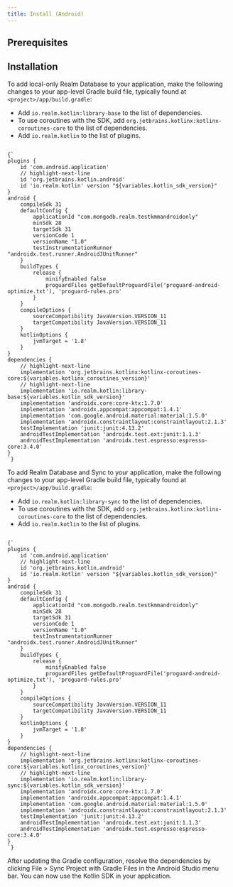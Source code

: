 ```yaml
---
title: Install (Android)
---
```



## Prerequisites

<PrerequisitesKotlin/>

## Installation

<Tabs groupId="sdk-distros">
  <TabItem value="realm-database" label="Realm Database">

To add local-only Realm Database to your application, make the
following changes to your app-level Gradle build file, typically found
at `<project>/app/build.gradle`:

- Add `io.realm.kotlin:library-base` to the list of dependencies.
- To use coroutines with the SDK, add
  `org.jetbrains.kotlinx:kotlinx-coroutines-core`
  to the list of dependencies.
- Add `io.realm.kotlin` to the list of plugins.


<!--- Credit for variable in code blocks solution: https://github.com/facebook/Docusaurus/issues/395#issuecomment-633686061 --->
<pre><code parentName="pre" {...{
            "className": "language-kotlin"
          }}>
{`
plugins {
    id 'com.android.application'
    // highlight-next-line
    id 'org.jetbrains.kotlin.android'
    id 'io.realm.kotlin' version "${variables.kotlin_sdk_version}"
}
android {
    compileSdk 31
    defaultConfig {
        applicationId "com.mongodb.realm.testkmmandroidonly"
        minSdk 28
        targetSdk 31
        versionCode 1
        versionName "1.0"
        testInstrumentationRunner "androidx.test.runner.AndroidJUnitRunner"
    }
    buildTypes {
        release {
            minifyEnabled false
            proguardFiles getDefaultProguardFile('proguard-android-optimize.txt'), 'proguard-rules.pro'
        }
    }
    compileOptions {
        sourceCompatibility JavaVersion.VERSION_11
        targetCompatibility JavaVersion.VERSION_11
    }
    kotlinOptions {
        jvmTarget = '1.8'
    }
}
dependencies {
    // highlight-next-line
    implementation 'org.jetbrains.kotlinx:kotlinx-coroutines-core:${variables.kotlinx_coroutines_version}'
    // highlight-next-line
    implementation 'io.realm.kotlin:library-base:${variables.kotlin_sdk_version}'
    implementation 'androidx.core:core-ktx:1.7.0'
    implementation 'androidx.appcompat:appcompat:1.4.1'
    implementation 'com.google.android.material:material:1.5.0'
    implementation 'androidx.constraintlayout:constraintlayout:2.1.3'
    testImplementation 'junit:junit:4.13.2'
    androidTestImplementation 'androidx.test.ext:junit:1.1.3'
    androidTestImplementation 'androidx.test.espresso:espresso-core:3.4.0'
}
`}
</code></pre>

  </TabItem>
  <TabItem value="sync" label="Sync">

To add Realm Database and Sync to your application, make the following changes to your app-level Gradle build file, typically found at `<project>/app/build.gradle`:

- Add `io.realm.kotlin:library-sync` to the list of dependencies.
- To use coroutines with the SDK, add
  `org.jetbrains.kotlinx:kotlinx-coroutines-core`
  to the list of dependencies.
- Add `io.realm.kotlin` to the list of plugins.

<pre><code parentName="pre" {...{
            "className": "language-kotlin"
          }}>
{`
plugins {
    id 'com.android.application'
    // highlight-next-line
    id 'org.jetbrains.kotlin.android'
    id 'io.realm.kotlin' version "${variables.kotlin_sdk_version}"
}
android {
    compileSdk 31
    defaultConfig {
        applicationId "com.mongodb.realm.testkmmandroidonly"
        minSdk 28
        targetSdk 31
        versionCode 1
        versionName "1.0"
        testInstrumentationRunner "androidx.test.runner.AndroidJUnitRunner"
    }
    buildTypes {
        release {
            minifyEnabled false
            proguardFiles getDefaultProguardFile('proguard-android-optimize.txt'), 'proguard-rules.pro'
        }
    }
    compileOptions {
        sourceCompatibility JavaVersion.VERSION_11
        targetCompatibility JavaVersion.VERSION_11
    }
    kotlinOptions {
        jvmTarget = '1.8'
    }
}
dependencies {
    // highlight-next-line
    implementation 'org.jetbrains.kotlinx:kotlinx-coroutines-core:${variables.kotlinx_coroutines_version}'
    // highlight-next-line
    implementation 'io.realm.kotlin:library-sync:${variables.kotlin_sdk_version}'
    implementation 'androidx.core:core-ktx:1.7.0'
    implementation 'androidx.appcompat:appcompat:1.4.1'
    implementation 'com.google.android.material:material:1.5.0'
    implementation 'androidx.constraintlayout:constraintlayout:2.1.3'
    testImplementation 'junit:junit:4.13.2'
    androidTestImplementation 'androidx.test.ext:junit:1.1.3'
    androidTestImplementation 'androidx.test.espresso:espresso-core:3.4.0'
}
`}
</code></pre>

  </TabItem>
</Tabs>

After updating the Gradle configuration, resolve the dependencies by clicking File > Sync Project with Gradle Files in the Android Studio menu bar. You can now use the Kotlin SDK in your application.